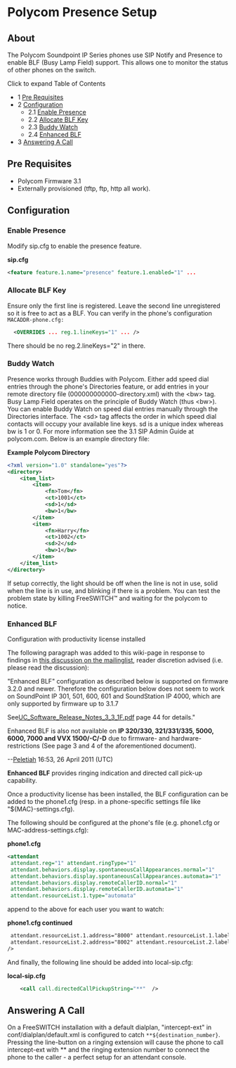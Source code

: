 
# Polycom Presence Setup 

 

## About

The Polycom Soundpoint IP Series phones use SIP Notify and Presence to enable BLF (Busy Lamp Field) support. This allows one to monitor the status of other phones on the switch.

Click to expand Table of Contents

* 1 [Pre Requisites](#pre-requisites)
* 2 [Configuration](#configuration)  
   * 2.1 [Enable Presence](#enable-presence--)  
   * 2.2 [Allocate BLF Key](#allocate-blf-key)  
   * 2.3 [Buddy Watch](#buddy-watch--)  
   * 2.4 [Enhanced BLF](#enhanced-blf)
* 3 [Answering A Call](#answering-a-call)

## Pre Requisites

* Polycom Firmware 3.1
* Externally provisioned (tftp, ftp, http all work).

## Configuration

### Enable Presence  

Modify sip.cfg to enable the presence feature.

**sip.cfg**

```xml
<feature feature.1.name="presence" feature.1.enabled="1" ...
```

### Allocate BLF Key

Ensure only the first line is registered. Leave the second line unregistered so it is free to act as a BLF. You can verify in the phone's configuration `MACADDR-phone.cfg:`

```xml
  <OVERRIDES ... reg.1.lineKeys="1" ... />
```

There should be no reg.2.lineKeys="2" in there.

### Buddy Watch  

Presence works through Buddies with Polycom. Either add speed dial entries through the phone's Directories feature, or add entries in your remote directory file (000000000000-directory.xml) with the &lt;bw> tag. Busy Lamp Field operates on the principle of Buddy Watch (thus &lt;bw>). You can enable Buddy Watch on speed dial entries manually through the Directories interface. The &lt;sd> tag affects the order in which speed dial contacts will occupy your available line keys. sd is a unique index whereas bw is 1 or 0\. For more information see the 3.1 SIP Admin Guide at polycom.com. Below is an example directory file:

**Example Polycom Directory**

```xml
<?xml version="1.0" standalone="yes"?>
<directory>
	<item_list>
		<item>
			<fn>Tom</fn>
			<ct>1001</ct>
			<sd>1</sd>
			<bw>1</bw>
		</item>
		<item>
			<fn>Harry</fn>
			<ct>1002</ct>
			<sd>2</sd>
			<bw>1</bw>
		</item>
	</item_list>
</directory>
```

If setup correctly, the light should be off when the line is not in use, solid when the line is in use, and blinking if there is a problem. You can test the problem state by killing FreeSWITCH™ and waiting for the polycom to notice.

### Enhanced BLF

Configuration with productivity license installed  

The following paragraph was added to this wiki-page in response to findings in [this discussion on the mailinglist](http://lists.freeswitch.org/pipermail/freeswitch-users/2011-April/071665.html), reader discretion advised (i.e. please read the discussion):  

"Enhanced BLF" configuration as described below is supported on firmware 3.2.0 and newer. Therefore the configuration below does not seem to work on SoundPoint IP 301, 501, 600, 601 and SoundStation IP 4000, which are only supported by firmware up to 3.1.7

See[UC\_Software\_Release\_Notes\_3\_3\_1F.pdf](http://downloads.polycom.com/voice/voip/uc/UC%5FSoftware%5FRelease%5FNotes%5F3%5F3%5F1F.pdf) page 44 for details."

Enhanced BLF is also not available on **IP 320/330, 321/331/335, 5000, 6000, 7000 and VVX 1500/-C/-D** due to firmware- and hardware-restrictions (See page 3 and 4 of the aforementioned document).

\--[Peletiah](https://wiki.freeswitch.org/wiki/User:Peletiah "User:Peletiah") 16:53, 26 April 2011 (UTC)

  
**Enhanced BLF** provides ringing indication and directed call pick-up capability.

Once a productivity license has been installed, the BLF configuration can be added to the phone1.cfg (resp. in a phone-specific settings file like "${MAC}-settings.cfg).

The following should be configured at the phone's file (e.g. phone1.cfg or MAC-address-settings.cfg):

**phone1.cfg**

```xml
<attendant 
 attendant.reg="1" attendant.ringType="1"
 attendant.behaviors.display.spontaneousCallAppearances.normal="1" 
 attendant.behaviors.display.spontaneousCallAppearances.automata="1"
 attendant.behaviors.display.remoteCallerID.normal="1"
 attendant.behaviors.display.remoteCallerID.automata="1" 
 attendant.resourceList.1.type="automata"
```

append to the above for each user you want to watch:

**phone1.cfg continued**

```xml
 attendant.resourceList.1.address="8000" attendant.resourceList.1.label="FirstUserName"
 attendant.resourceList.2.address="8002" attendant.resourceList.2.label="SecondUserName"
/>
```

And finally, the following line should be added into local-sip.cfg:

**local-sip.cfg**

```xml
    <call call.directedCallPickupString="**"  />
```

## Answering A Call

On a FreeSWITCH installation with a default dialplan, "intercept-ext" in conf/dialplan/default.xml is configured to catch `**${destination_number}`. Pressing the line-button on a ringing extension will cause the phone to call intercept-ext with \*\* and the ringing extension number to connect the phone to the caller - a perfect setup for an attendant console.


